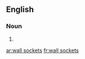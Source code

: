 ==English==

===Noun===
{{head|en|plural|head=[[wall]] [[sockets]]}}

# {{plural of|wall socket|lang=en|nocat=1}}

[[ar:wall sockets]]
[[fr:wall sockets]]